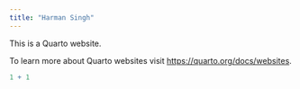 ```yaml
---
title: "Harman Singh"
---
```


This is a Quarto website.

To learn more about Quarto websites visit <https://quarto.org/docs/websites>.

```r
1 + 1
```
